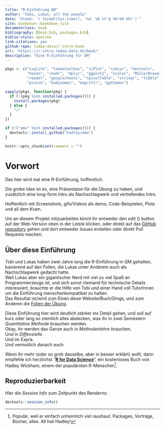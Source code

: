 ```yaml
---
title: "R-Einführung QM"
author: "Tobi, Lukas, all the people"
date: "Stand: `r format(Sys.time(), '%d. %B %Y @ %H:%M Uhr')`"
site: bookdown::bookdown_site
documentclass: book
bibliography: [book.bib, packages.bib]
biblio-style: apalike
link-citations: yes
github-repo: tadaa-data/r-intro-book
url: 'https\://r-intro.tadaa-data.de/book/'
description: "Eine R-Einführung für QM"
---
```


```r
pkgs <- c("svglite", "tadaatoolbox", "sjPlot", "sjmisc", "devtools",
          "haven", "readr", "dplyr", "ggplot2", "scales", "RColorBrewer", "viridis",
          "readxl", "googlesheets", "rpivotTable", "stringr", "tibble", "tidyr", "waffle",
          "praise", "babynames", "magrittr", "ggthemes")

sapply(pkgs, function(pkg) {
  if (!(pkg %in% installed.packages())) {
    install.packages(pkg)
  } else {
    "☑"
  }
})

if (!("emo" %in% installed.packages())) {
  devtools::install_github("hadley/emo")
}

knitr::opts_chunk$set(comment = "")
```

# Vorwort {-}

Das hier wird mal eine R-Einführung, hoffentlich.

Die grobe Idee ist es, eine Präsentaion für die Übung zu haben, und zusätzlich eine long-form Intro als Nachschlagwerk und vertiefendes Intro.  

Hoffentlich mit Screenshots, gifs/Videos als demo, Code-Beispielen, Plots und all dem Kram.

Um an diesem Projekt mitzuarbeiten könnt ihr entweder den *edit* (<i class="fa fa-edit fa-lg"></i>) button auf der Web-Version oben in der Leiste klicken, oder direkt auf das [GitHub repository](https://github.com/tadaadata/r-intro-book) gehen und dort entweder Issues erstellen oder direkt Pull Requests machen.

## Über diese Einführung {-}

Tobi und Lukas haben zwei Jahre lang die R-Einführung in QM gehalten, basierend auf den Folien, die Lukas unter Anderem auch als Nachschlagwerk gedacht hatte.  
Weil Lukas aber ein gigantischer Nerd mit viel zu viel Spaß an Programmierzeugs ist, und sich sonst niemand für technische Details interessiert, brauchte er die Hilfe von Tobi und einer Hand voll TutorInnen um die Einführung menschenkompatibel zu halten.  
Das Resultat ist/wird zum Einen diese Website/Buch/Dings, und zum Anderen die [Folien der Übung](https://r-intro.tadaa-data.de/slides/).  

Diese Einführung hier wird deutlich stärker ins Detail gehen, und soll auf kurz oder lang so ziemlich alles abdecken, was ihr in zwei Semestern *Quantitative Methode* brauchen werden.  
Okay, ihr werden das Ganze auch in *Methodenlehre* brauchen.  
Und in *Diffenzielle*.  
Und im Expra.  
Und vermutlich danach auch. 

Wenn ihr mehr (oder so grob dasselbe, aber in besser erklärt) wollt, dann empfehle ich herzlichst "[**R for Data Science**](http://r4ds.had.co.nz/)", ein kostenloses Buch von Hadley Wickham, einem der populärsten R-Menschen^[Populär, weil er einfach unheimlich viel raushaut. Packages, Vorträge, Bücher, alles. All hail Hadley!].

## Reproduzierbarkeit {-}

Hier die *Session Info* zum Zeitpunkt des Renderns:

```r
devtools::session_info()
```

